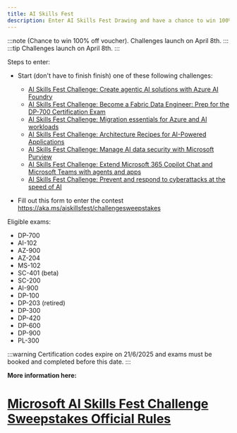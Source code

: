 ```yaml
---
title: AI Skills Fest
description: Enter AI Skills Fest Drawing and have a chance to win 100% off exam voucher for selected exams
---
```


:::note
(Chance to win 100% off voucher). Challenges launch on April 8th.
:::
:::tip
Challenges launch on April 8th.
:::


Steps to enter:
- Start (don't have to finish finish) one of these following challenges:
  - [AI Skills Fest Challenge: Create agentic AI solutions with Azure AI Foundry](https://aka.ms/aiskillsfest/azureaifoundrychallenge?WT.mc_id=studentamb_165290)
  - [AI Skills Fest Challenge: Become a Fabric Data Engineer: Prep for the DP-700 Certification Exam](https://aka.ms/aiskillsfest/fabricchallenge?WT.mc_id=studentamb_165290)
  - [AI Skills Fest Challenge: Migration essentials for Azure and AI workloads](https://aka.ms/aiskillsfest/azuremigrationchallenge?WT.mc_id=studentamb_165290)
  - [AI Skills Fest Challenge: Architecture Recipes for AI-Powered Applications](https://aka.ms/aiskillsfest/azureaiserviceschallenge?WT.mc_id=studentamb_165290)
  - [AI Skills Fest Challenge: Manage AI data security with Microsoft Purview](https://aka.ms/aiskillsfest/datasecuritychallenge?WT.mc_id=studentamb_165290)
  - [AI Skills Fest Challenge: Extend Microsoft 365 Copilot Chat and Microsoft Teams with agents and apps](https://aka.ms/aiskillsfest/teamscopilotchallenge?WT.mc_id=studentamb_165290)
  - [AI Skills Fest Challenge: Prevent and respond to cyberattacks at the speed of AI](https://aka.ms/aiskillsfest/securitycopilotchallenge?WT.mc_id=studentamb_165290)

- Fill out this form to enter the contest https://aka.ms/aiskillsfest/challengesweepstakes

Eligible exams: 

- DP-700
- AI-102
- AZ-900
- AZ-204
- MS-102
- SC-401 (beta)
- SC-200
- AI-900
- DP-100
- DP-203 (retired)
- DP-300
- DP-420
- DP-600
- DP-900
- PL-300

:::warning
Certification codes expire on 21/6/2025 and exams must be booked and completed before this date.
:::

**More information here:** 

# [Microsoft AI Skills Fest Challenge Sweepstakes Official Rules](https://learn.microsoft.com/en-gb/training/topics/event-challenges/ai-skills-fest-challenge-official-rules?WT.mc_id=studentamb_165290)
